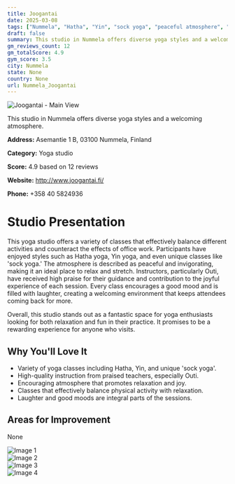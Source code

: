 ```yaml
---
title: Joogantai
date: 2025-03-08
tags: ["Nummela", "Hatha", "Yin", "sock yoga", "peaceful atmosphere", "varied classes", "Nummela"]  
draft: false
summary: This studio in Nummela offers diverse yoga styles and a welcoming atmosphere.
gm_reviews_count: 12
gm_totalScore: 4.9
gym_score: 3.5
city: Nummela
state: None
country: None
url: Nummela_Joogantai
---
```


<div className="aspect-[16/9] relative my-8">
  <img 
    src="https://lh5.googleusercontent.com/p/AF1QipMaywYTRuvpQOSuorai-EcacaFTZ6SDJues0jF1=w1920-h1080-k-no"
    alt="Joogantai - Main View"
    className="object-cover absolute inset-0 w-full h-full rounded-lg"
  />
</div>

This studio in Nummela offers diverse yoga styles and a welcoming atmosphere.

**Address:** Asemantie 1 B, 03100 Nummela, Finland

**Category:** Yoga studio

**Score:** 4.9 based on 12 reviews

**Website:** http://www.joogantai.fi/

**Phone:** +358 40 5824936

# Studio Presentation

This yoga studio offers a variety of classes that effectively balance different activities and counteract the effects of office work. Participants have enjoyed styles such as Hatha yoga, Yin yoga, and even unique classes like 'sock yoga.' The atmosphere is described as peaceful and invigorating, making it an ideal place to relax and stretch. Instructors, particularly Outi, have received high praise for their guidance and contribution to the joyful experience of each session. Every class encourages a good mood and is filled with laughter, creating a welcoming environment that keeps attendees coming back for more.

Overall, this studio stands out as a fantastic space for yoga enthusiasts looking for both relaxation and fun in their practice. It promises to be a rewarding experience for anyone who visits.

## Why You'll Love It

- Variety of yoga classes including Hatha, Yin, and unique 'sock yoga'.
- High-quality instruction from praised teachers, especially Outi.
- Encouraging atmosphere that promotes relaxation and joy.
- Classes that effectively balance physical activity with relaxation.
- Laughter and good moods are integral parts of the sessions.

## Areas for Improvement

None

<div className="grid grid-cols-1 xl:grid-cols-2 gap-4 my-8">
<div className="aspect-[4/3] relative"><img src="https://lh3.googleusercontent.com/p/AF1QipPXnSkxorJQncpEUmq-VZv-XtbK6yVXAPbsfX_v=w1920-h1080-k-no" alt="Image 1" className="object-cover absolute inset-0 w-full h-full rounded-lg" /></div>
<div className="aspect-[4/3] relative"><img src="https://lh5.googleusercontent.com/p/AF1QipMmB1zT2pSqapRTIOSRZRmea8fgBhDbiiWatOnJ=w1920-h1080-k-no" alt="Image 2" className="object-cover absolute inset-0 w-full h-full rounded-lg" /></div>
<div className="aspect-[4/3] relative"><img src="https://lh5.googleusercontent.com/p/AF1QipNV51aEaC4Ab8AqfpaBkV8141bwmMAJ4byyw8LR=w1920-h1080-k-no" alt="Image 3" className="object-cover absolute inset-0 w-full h-full rounded-lg" /></div>
<div className="aspect-[4/3] relative"><img src="https://lh5.googleusercontent.com/p/AF1QipPQytw4b3Quesd3dSCKTnzkRvR26xStPmpO_dqT=w1920-h1080-k-no" alt="Image 4" className="object-cover absolute inset-0 w-full h-full rounded-lg" /></div>
</div>